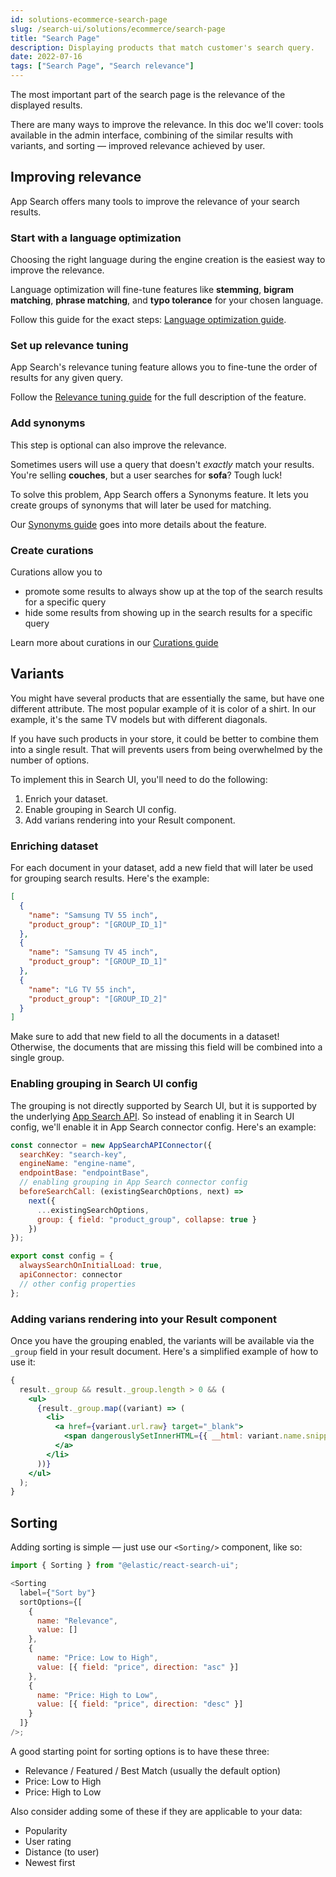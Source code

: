 ```yaml
---
id: solutions-ecommerce-search-page
slug: /search-ui/solutions/ecommerce/search-page
title: "Search Page"
description: Displaying products that match customer's search query.
date: 2022-07-16
tags: ["Search Page", "Search relevance"]
---
```


The most important part of the search page is the relevance of the displayed results.

There are many ways to improve the relevance. In this doc we'll cover: tools available in the admin interface, combining of the similar results with variants, and sorting — improved relevance achieved by user.

## Improving relevance

App Search offers many tools to improve the relevance of your search results.

### Start with a language optimization

Choosing the right language during the engine creation is the easiest way to improve the relevance.

Language optimization will fine-tune features like **stemming**, **bigram matching**, **phrase matching**, and **typo tolerance** for your chosen language.

Follow this guide for the exact steps: [Language optimization guide](https://www.elastic.co/guide/en/app-search/current/language-optimization-guide.html).

### Set up relevance tuning

App Search's relevance tuning feature allows you to fine-tune the order of results for any given query.

Follow the [Relevance tuning guide](https://www.elastic.co/guide/en/app-search/current/relevance-tuning-guide.html) for the full description of the feature.

### Add synonyms

This step is optional can also improve the relevance.

Sometimes users will use a query that doesn't _exactly_ match your results. You're selling **couches**, but a user searches for **sofa**? Tough luck!

To solve this problem, App Search offers a Synonyms feature. It lets you create groups of synonyms that will later be used for matching.

Our [Synonyms guide](https://www.elastic.co/guide/en/app-search/current/relevance-tuning-guide.html) goes into more details about the feature.

### Create curations

Curations allow you to

- promote some results to always show up at the top of the search results for a specific query
- hide some results from showing up in the search results for a specific query

Learn more about curations in our [Curations guide](https://www.elastic.co/guide/en/app-search/current/curations-guide.html)

## Variants

You might have several products that are essentially the same, but have one different attribute. The most popular example of it is color of a shirt. In our example, it's the same TV models but with different diagonals.

If you have such products in your store, it could be better to combine them into a single result. That will prevents users from being overwhelmed by the number of options.

To implement this in Search UI, you'll need to do the following:

1. Enrich your dataset.
2. Enable grouping in Search UI config.
3. Add varians rendering into your Result component.

### Enriching dataset

For each document in your dataset, add a new field that will later be used for grouping search results. Here's the example:

```json
[
  {
    "name": "Samsung TV 55 inch",
    "product_group": "[GROUP_ID_1]"
  },
  {
    "name": "Samsung TV 45 inch",
    "product_group": "[GROUP_ID_1]"
  },
  {
    "name": "LG TV 55 inch",
    "product_group": "[GROUP_ID_2]"
  }
]
```

Make sure to add that new field to all the documents in a dataset! Otherwise, the documents that are missing this field will be combined into a single group.

### Enabling grouping in Search UI config

The grouping is not directly supported by Search UI, but it is supported by the underlying [App Search API](https://www.elastic.co/guide/en/app-search/current/grouping.html).
So instead of enabling it in Search UI config, we'll enable it in App Search connector config.
Here's an example:

```js
const connector = new AppSearchAPIConnector({
  searchKey: "search-key",
  engineName: "engine-name",
  endpointBase: "endpointBase",
  // enabling grouping in App Search connector config
  beforeSearchCall: (existingSearchOptions, next) =>
    next({
      ...existingSearchOptions,
      group: { field: "product_group", collapse: true }
    })
});

export const config = {
  alwaysSearchOnInitialLoad: true,
  apiConnector: connector
  // other config properties
};
```

### Adding varians rendering into your Result component

Once you have the grouping enabled, the variants will be available via the `_group` field in your result document.
Here's a simplified example of how to use it:

```jsx
{
  result._group && result._group.length > 0 && (
    <ul>
      {result._group.map((variant) => (
        <li>
          <a href={variant.url.raw} target="_blank">
            <span dangerouslySetInnerHTML={{ __html: variant.name.snippet }} />
          </a>
        </li>
      ))}
    </ul>
  );
}
```

## Sorting

<DocImage
  url="images/ecommerce/product-listing-page/sorting.png"
  size="l"
  alt="Sorting component"
/>

Adding sorting is simple — just use our `<Sorting/>` component, like so:

```js
import { Sorting } from "@elastic/react-search-ui";

<Sorting
  label={"Sort by"}
  sortOptions={[
    {
      name: "Relevance",
      value: []
    },
    {
      name: "Price: Low to High",
      value: [{ field: "price", direction: "asc" }]
    },
    {
      name: "Price: High to Low",
      value: [{ field: "price", direction: "desc" }]
    }
  ]}
/>;
```

A good starting point for sorting options is to have these three:

- Relevance / Featured / Best Match (usually the default option)
- Price: Low to High
- Price: High to Low

Also consider adding some of these if they are applicable to your data:

- Popularity
- User rating
- Distance (to user)
- Newest first
